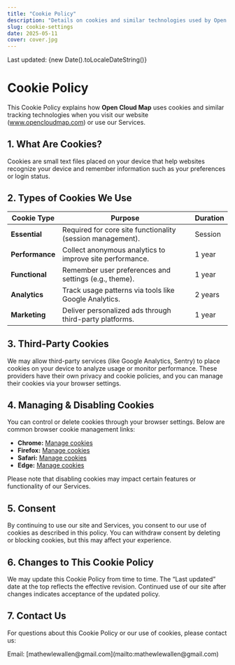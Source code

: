 ```yaml
---
title: "Cookie Policy"
description: "Details on cookies and similar technologies used by Open Cloud Map."
slug: cookie-settings
date: 2025-05-11
cover: cover.jpg
---
```


Last updated: {new Date().toLocaleDateString()}

# Cookie Policy

This Cookie Policy explains how **Open Cloud Map** uses cookies and similar tracking technologies when you visit our website (www.opencloudmap.com) or use our Services.

## 1. What Are Cookies?
Cookies are small text files placed on your device that help websites recognize your device and remember information such as your preferences or login status.

## 2. Types of Cookies We Use

| Cookie Type        | Purpose                                                         | Duration       |
|--------------------|-----------------------------------------------------------------|----------------|
| **Essential**      | Required for core site functionality (session management).      | Session        |
| **Performance**    | Collect anonymous analytics to improve site performance.       | 1 year         |
| **Functional**     | Remember user preferences and settings (e.g., theme).          | 1 year         |
| **Analytics**      | Track usage patterns via tools like Google Analytics.          | 2 years        |
| **Marketing**      | Deliver personalized ads through third-party platforms.        | 1 year         |

## 3. Third-Party Cookies

We may allow third-party services (like Google Analytics, Sentry) to place cookies on your device to analyze usage or monitor performance. These providers have their own privacy and cookie policies, and you can manage their cookies via your browser settings.

## 4. Managing & Disabling Cookies

You can control or delete cookies through your browser settings. Below are common browser cookie management links:

- **Chrome:** [Manage cookies](https://support.google.com/chrome/answer/95647)
- **Firefox:** [Manage cookies](https://support.mozilla.org/kb/enable-and-disable-cookies-website-preferences)
- **Safari:** [Manage cookies](https://support.apple.com/guide/safari/manage-cookies-and-website-data-sfri11471/mac)
- **Edge:** [Manage cookies](https://support.microsoft.com/edge/manage-cookies)

Please note that disabling cookies may impact certain features or functionality of our Services.

## 5. Consent

By continuing to use our site and Services, you consent to our use of cookies as described in this policy. You can withdraw consent by deleting or blocking cookies, but this may affect your experience.

## 6. Changes to This Cookie Policy

We may update this Cookie Policy from time to time. The “Last updated” date at the top reflects the effective revision. Continued use of our site after changes indicates acceptance of the updated policy.

## 7. Contact Us

For questions about this Cookie Policy or our use of cookies, please contact us:

<Note title="Contact Information">
Email: [mathewlewallen@gmail.com](mailto:mathewlewallen@gmail.com)
</Note>
